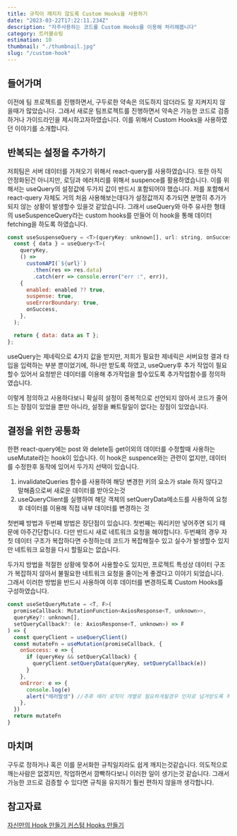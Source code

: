 ```yaml
---
title: 규칙이 깨지지 않도록 Custom Hooks을 사용하기
date: "2023-03-22T17:22:11.234Z"
description: "자주사용하는 코드를 Custom Hooks를 이용해 처리해봅니다"
category: 트러블슈팅
estimation: 10
thumbnail: "./thumbnail.jpg"
slug: "/custom-hook"
---
```


## 들어가며

이전에 팀 프로젝트를 진행하면서, 구두로한 약속은 의도하지 않더라도 잘 지켜지지 않을때가 많았습니다. 그래서 새로운 팀프로젝트를 진행하면서 약속은 가능한 코드로 검증하거나 가이드라인을 제시하고자하였습니다. 이를 위해서 Custom Hooks을 사용하였던 이야기를 소개합니다.

## 반복되는 설정을 추가하기

저희팀은 서버 데이터를 가져오기 위해서 react-query를 사용하였습니다. 또한 아직 안정화된건 아니지만, 로딩과 에러처리를 위해서 suspence를 활용하였습니다. 이를 위해서는 useQuery의 설정값에 두가지 값이 반드시 포함되어야 했습니다. 저를 포함해서 react-query 자체도 거의 처음 사용해보는데다가 설정값까지 추가되면 분명히 추가가 되지 않는 상황이 발생할수 있을것 같았습니다. 그래서 useQuery와 아주 유사한 형태의 useSuspenceQuery라는 custom hooks를 만들어 이 hook을 통해 데이터 fetching을 하도록 하였습니다.

```javascript
const useSuspenseQuery = <T>(queryKey: unknown[], url: string, onSuccess?: (data: T) => void, enabled?: boolean) => {
  const { data } = useQuery<T>(
    queryKey,
    () =>
      customAPI(`${url}`)
        .then(res => res.data)
        .catch(err => console.error("err :", err)),
    {
      enabled: enabled ?? true,
      suspense: true,
      useErrorBoundary: true,
      onSuccess,
    },
  );

  return { data: data as T };
};
```

useQuery는 제네릭으로 4가지 값을 받지만, 저희가 필요한 제네릭은 서버요청 결과 타입을 입력하는 부분 뿐이었기에, 하나만 받도록 하였고, useQuery후 추가 작업이 필요할수 있어서 요청받은 데이터를 이용해 추가작업을 할수있도록 추가작업함수를 정의하였습니다.

이렇게 정의하고 사용하다보니 확실히 설정이 중복적으로 선언되지 않아서 코드가 줄어드는 장점이 있었을 뿐만 아니라, 설정을 빠트릴일이 없다는 장점이 있었습니다.

## 결정을 위한 공통화

한편 react-query에는 post 와 delete등 get이외의 데이터를 수정할때 사용하는 useMutate라는 hook이 있습니다. 이 hook은 suspence와는 관련이 없지만, 데이터를 수정한후 동작에 있어서 두가지 선택이 있습니다.

1. invalidateQueries 함수를 사용하여 해당 변경한 키의 요소가 stale 하지 않다고 말해줌으로써 새로운 데이터를 받아오는것
2. useQueryClient를 실행하여 해당 객체의 setQueryData메소드를 사용하여 요청후 데이터를 이용해 직접 내부 데이터를 변경하는 것

첫번째 방법과 두번째 방법은 장단점이 있습니다. 첫번째는 쿼리키만 넣어주면 되기 때문에 아주간단합니다. 다만 반드시 새로 네트워크 요청을 해야합니다. 두번째의 경우 자칫 데이터 구조가 복잡하다면 수정하는데 코드가 복잡해질수 있고 실수가 발생할수 있지만 네트워크 요청을 다시 할필요는 없습니다.

두가지 방법을 적절한 상황에 맞추어 사용할수도 있지만, 프로젝트 특성상 데이터 구조가 복잡하지 않아서 불필요한 네트워크 요청을 줄이는게 좋겠다고 이야기 되었습니다. 그래서 이러한 방법을 반드시 사용하여 이후 데이터를 변경하도록 Custom Hooks를 구성하였습니다.

```javascript
const useSetQueryMutate = <T, F>(
  promiseCallback: MutationFunction<AxiosResponse<T, unknown>>,
  queryKey?: unknown[],
  setQueryCallback?: (e: AxiosResponse<T, unknown>) => F
) => {
  const queryClient = useQueryClient()
  const mutateFn = useMutation(promiseCallback, {
    onSuccess: e => {
      if (queryKey && setQueryCallback) {
        queryClient.setQueryData(queryKey, setQueryCallback(e))
      }
    },
    onError: e => {
      console.log(e)
      alert("에러발생") //추후 에러 로직이 개별로 필요하게될경우 인자로 넘겨받도록 하도록하겠습니다.
    },
  })
  return mutateFn
}
```

## 마치며

구두로 정하거나 혹은 이를 문서화한 규칙일지라도 쉽게 깨지는것같습니다. 의도적으로 깨는사람은 없겠지만, 작업하면서 깜빡하다보니 이러한 일이 생기는것 같습니다. 그래서 가능한 코드로 검증할 수 있다면 규칙을 유지하기 훨씬 편하지 않을까 생각합니다.

## 참고자료

<a class="link" href="https://ko.reactjs.org/docs/hooks-custom.html">
  자신만의 Hook 만들기
</a>
<a class="link" href="https://react.vlpt.us/basic/21-custom-hook.html">
  커스텀 Hooks 만들기
</a>

